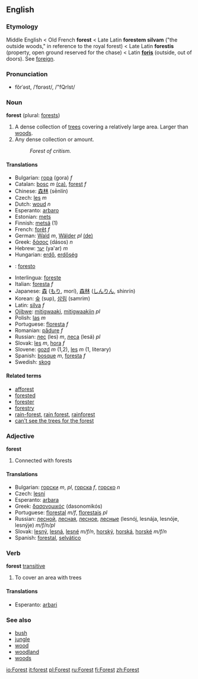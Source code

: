 ==English==

===Etymology===
Middle English < Old French '''forest''' < Late Latin '''forestem silvam''' ("the outside woods," in reference to the royal forest) < Late Latin '''forestis''' (property, open ground reserved for the chase) < Latin '''[[foris]]''' (outside, out of doors). See [[foreign]].

===Pronunciation===
*fŏrˈəst, /ˈfɒrəst/, /"fQrIst/

===Noun===
'''forest''' (plural: [[forests]])
#A dense collection of [[tree]]s covering a relatively large area.  Larger than [[woods]].
#Any dense collection or amount. 
#:''Forest of critism.''

====Translations====
*Bulgarian: [[гора]] (gora) ''f''
*Catalan: [[bosc]] ''m'' [[:ca:bosc|(ca)]], [[forest#Catalan|forest]] ''f''
*Chinese: [[森林]] (sēnlín)<!--, [[御猎场]]-->
*Czech: [[les]] ''m''
*Dutch: [[woud]] ''n''
*Esperanto: [[arbaro]]
*Estonian: [[mets]]
*Finnish: [[metsä]] (1)
*French: [[forêt]] ''f''
*German: [[Wald]] ''m'', [[Wälder]] ''pl'' [[:de:Wald|(de)]]
*Greek: [[δάσος]] (dásos) ''n''
*Hebrew: [[יער]] (ya'ar) ''m''
*Hungarian: [[erdő]], [[erdőség]]
* {{io}} : [[foresto]]
*Interlingua: [[foreste]]
*Italian: [[foresta]] ''f''
*Japanese: [[森]] ([[もり]], morí), [[森林]] ([[しんりん]], shinrín)
*Korean: [[숲]] (sup), [[삼림]] (samrim)
*Latin: [[silva]] ''f''
*[[Ojibwe]]: [[mitigwaaki]], [[mitigwaakiin]] ''pl''
*Polish: [[las]] ''m''
*Portuguese: [[floresta]] ''f''
*Romanian: [[pădure]] ''f''
*Russian: [[лес]] (les) ''m'', [[леса]] (lesá) ''pl''
*Slovak: [[les]] ''m'', [[hora#Slovak|hora]] ''f''
*Slovene: [[gozd]] ''m'' (1,2), [[les]] ''m'' (1, literary)
*Spanish: [[bosque]] ''m'', [[foresta]] ''f''
*Swedish: [[skog]]

====Related terms====
*[[afforest]]
*[[forested]]
*[[forester]]
*[[forestry]]
*[[rain-forest]], [[rain forest]], [[rainforest]]
*[[can't see the trees for the forest]]

===Adjective===
'''forest'''
#Connected with forests
<!-- isn't this another case of a noun used as modifier? -->
<!-- Seems to be -- why is this listed as an adjective? -->

====Translations====
*Bulgarian: [[горски]] ''m'', ''pl'', [[горска]] ''f'', [[горско]] ''n''
*Czech: [[lesní]]
*Esperanto: [[arbara]]  
*Greek: [[δασονομικός]] (dasonomikós)
*Portuguese: [[florestal]] ''m/f'', [[florestais]] ''pl''
*Russian: [[лесной]], [[лесная]], [[лесное]], [[лесные]] (lesnój, lesnája, lesnóje, lesnýje) ''m/f/n/pl''
*Slovak: [[lesný]], [[lesná]], [[lesné]] ''m/f/n'', [[horský]], [[horská]], [[horské]] ''m/f/n''
*Spanish: [[forestal]], [[selvático]]

===Verb===
'''forest''' [[transitive]]
#To cover an area with trees

====Translations====
*Esperanto: [[arbari]]

===See also===
*[[bush]]
*[[jungle]]
*[[wood]]
*[[woodland]]
*[[woods]]

[[io:Forest]]
[[it:forest]]
[[pl:Forest]]
[[ru:Forest]]
[[fi:Forest]]
[[zh:Forest]]
